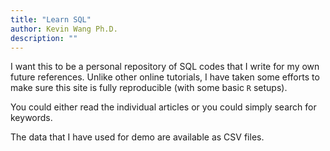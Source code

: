 ```yaml
---
title: "Learn SQL"
author: Kevin Wang Ph.D.
description: ""
---
```


I want this to be a personal repository of SQL codes that I write for my own future references. Unlike other online tutorials, I have taken some efforts to make sure this site is fully reproducible (with some basic `R` setups).

You could either read the individual articles or you could simply search for keywords.

The data that I have used for demo are available as CSV files.